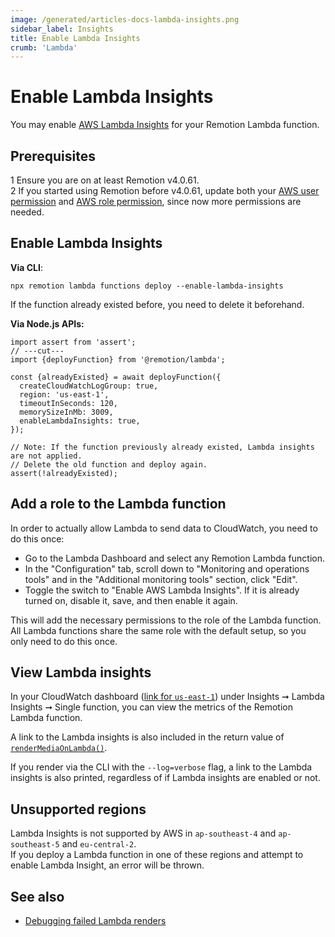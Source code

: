 ```yaml
---
image: /generated/articles-docs-lambda-insights.png
sidebar_label: Insights
title: Enable Lambda Insights
crumb: 'Lambda'
---
```


# Enable Lambda Insights<AvailableFrom v="4.0.61"/>

You may enable [AWS Lambda Insights](https://docs.aws.amazon.com/AmazonCloudWatch/latest/monitoring/Lambda-Insights.html) for your Remotion Lambda function.

## Prerequisites

<Step>1</Step> Ensure you are on at least Remotion v4.0.61. <br />
<Step>2</Step> If you started using Remotion before v4.0.61, update both your <a href="/docs/lambda/permissions#user-permissions">AWS user permission</a> and <a href="/docs/lambda/permissions#role-permissions">AWS role permission</a>, since now more permissions are needed.

## Enable Lambda Insights

**Via CLI**:

```
npx remotion lambda functions deploy --enable-lambda-insights
```

If the function already existed before, you need to delete it beforehand.

**Via Node.js APIs:**

```tsx twoslash title="deploy.ts" {8, 11-13}
import assert from 'assert';
// ---cut---
import {deployFunction} from '@remotion/lambda';

const {alreadyExisted} = await deployFunction({
  createCloudWatchLogGroup: true,
  region: 'us-east-1',
  timeoutInSeconds: 120,
  memorySizeInMb: 3009,
  enableLambdaInsights: true,
});

// Note: If the function previously already existed, Lambda insights are not applied.
// Delete the old function and deploy again.
assert(!alreadyExisted);
```

## Add a role to the Lambda function

In order to actually allow Lambda to send data to CloudWatch, you need to do this once:

- Go to the Lambda Dashboard and select any Remotion Lambda function.
- In the "Configuration" tab, scroll down to "Monitoring and operations tools" and in the "Additional monitoring tools" section, click "Edit".
- Toggle the switch to "Enable AWS Lambda Insights". If it is already turned on, disable it, save, and then enable it again.

This will add the necessary permissions to the role of the Lambda function.  
All Lambda functions share the same role with the default setup, so you only need to do this once.

## View Lambda insights

In your CloudWatch dashboard ([link for `us-east-1`](https://eu-central-1.console.aws.amazon.com/cloudwatch/home)) under Insights ➞ Lambda Insights ➞ Single function, you can view the metrics of the Remotion Lambda function.

A link to the Lambda insights is also included in the return value of [`renderMediaOnLambda()`](/docs/lambda/rendermediaonlambda).

If you render via the CLI with the `--log=verbose` flag, a link to the Lambda insights is also printed, regardless of if Lambda insights are enabled or not.

## Unsupported regions

Lambda Insights is not supported by AWS in `ap-southeast-4` and `ap-southeast-5` and `eu-central-2`.  
If you deploy a Lambda function in one of these regions and attempt to enable Lambda Insight, an error will be thrown.

## See also

- [Debugging failed Lambda renders](/docs/lambda/troubleshooting/debug)
